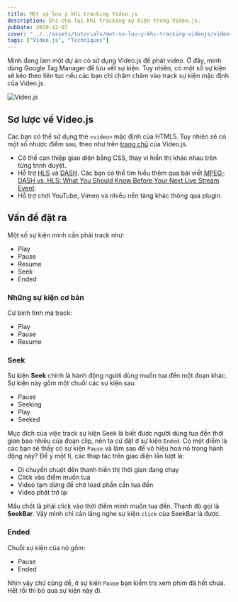 ```yaml
---
title: Một số lưu ý khi tracking Video.js
description: Ghi chú lại khi tracking sự kiện trong Video.js.
pubDate: 2019-12-07
cover: "../../assets/tutorials/mot-so-luu-y-khi-tracking-videojs/video-js.jpg"
tags: ["Video.js", "Techniques"]
---
```


Mình đang làm một dự án có sử dụng Video.js để phát video. Ở đây, mình dùng Google Tag Manager để lưu vết sự kiện. Tuy nhiên, có một số sự kiện sẽ kéo theo liên tục nếu các bạn chỉ chăm chăm vào track sự kiện mặc định của Video.js.

![Video.js](../../assets/tutorials/mot-so-luu-y-khi-tracking-videojs/video-js.jpg)

## Sơ lược về Video.js

Các bạn có thể sử dụng thẻ `<video>` mặc định của HTML5. Tuy nhiên sẽ có một số nhược điểm sau, theo như trên [trang chủ](https://videojs.com/) của Video.js.

- Có thể can thiệp giao diện bằng CSS, thay vì hiển thị khác nhau trên từng trình duyệt.
- Hỗ trợ [HLS](https://en.wikipedia.org/wiki/HTTP_Live_Streaming) và [DASH](https://dashif.org/). Các bạn có thể tìm hiểu thêm qua bài viết [MPEG-DASH vs. HLS: What You Should Know Before Your Next Live Stream Event](https://www.dacast.com/blog/mpeg-dash-vs-hls-what-you-should-know/).
- Hỗ trợ chơi YouTube, Vimeo và nhiều nền tảng khác thông qua plugin.

## Vấn đề đặt ra

Một số sự kiện mình cần phải track như:

- Play
- Pause
- Resume
- Seek
- Ended

### Những sự kiện cơ bản

Cứ bình tĩnh mà track:

- Play
- Pause
- Resume

### Seek

Sự kiện **Seek** chính là hành động người dùng muốn tua đến một đoạn khác. Sự kiện này gồm một chuỗi các sự kiện sau:

- Pause
- Seeking
- Play
- Seeked

Mục đích của việc track sự kiện Seek là biết được người dùng tua đến thời gian bao nhiêu của đoạn clip, nên ta cứ đặt ở sự kiện `Ended`. Có một điểm là các bạn sẽ thấy có sự kiện `Pause` và làm sao để vô hiệu hoá nó trong hành động này? Để ý một tí, các thap tác trên giao diện lần lượt là:

- Di chuyển chuột đến thanh hiển thị thời gian đang chạy
- Click vào điểm muốn tua
- Video tạm dừng để chờ load phần cần tua đến
- Video phát trở lại

Mấu chốt là phải click vào thời điểm mình muốn tua đến. Thanh đó gọi là **SeekBar**. Vậy mình chỉ cần lắng nghe sự kiện `click` của SeekBar là được.

### Ended

Chuỗi sự kiện của nó gồm:

- Pause
- Ended

Nhìn vậy chứ cũng dễ, ở sự kiện `Pause` bạn kiểm tra xem phim đã hết chưa. Hết rồi thì bỏ qua sự kiện này đi.
